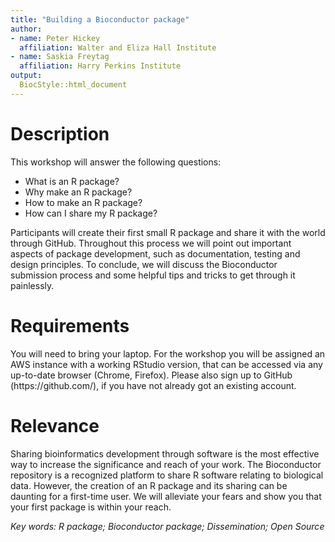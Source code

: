 ```yaml
---
title: "Building a Bioconductor package"
author:
- name: Peter Hickey
  affiliation: Walter and Eliza Hall Institute
- name: Saskia Freytag
  affiliation: Harry Perkins Institute
output:
  BiocStyle::html_document
---
```



# Description

This workshop will answer the following questions:

- What is an R package?
- Why make an R package?
- How to make an R package?
- How can I share my R package?

Participants will create their first small R package and share it with the world through GitHub. Throughout this process we will point out important aspects of package development, such as documentation, testing and design principles. To conclude, we will discuss the Bioconductor submission process and some helpful tips and tricks to get through it painlessly.

# Requirements

You will need to bring your laptop. For the workshop you will be assigned an AWS instance with a working RStudio version, that can be accessed via any up-to-date browser (Chrome, Firefox). Please also sign up to GitHub (https://github.com/), if you have not already got an existing account.

# Relevance

Sharing bioinformatics development through software is the most effective way to increase the significance and reach of your work. The Bioconductor repository is a recognized platform to share R software relating to biological data. However, the creation of an R package and its sharing can be daunting for a first-time user. We will alleviate your fears and show you that your first package is within your reach.

*Key words: R package; Bioconductor package; Dissemination; Open Source*